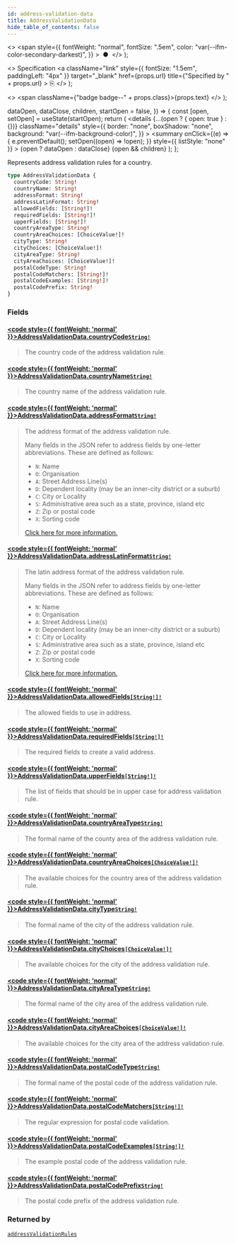 ```yaml
---
id: address-validation-data
title: AddressValidationData
hide_table_of_contents: false
---
```


  <>
    <span
      style={{
        fontWeight: "normal",
        fontSize: ".5em",
        color: "var(--ifm-color-secondary-darkest)",
      }}
    >
      &nbsp;●&nbsp;
    </span>
  </>
);

  <>
    Specification
    <a
      className="link"
      style={{ fontSize: "1.5em", paddingLeft: "4px" }}
      target="\_blank"
      href={props.url}
      title={"Specified by " + props.url}
    >
      ⎘
    </a>
  </>
);

  <>
    <span className={"badge badge--" + props.class}>{props.text}</span>
  </>
);


  dataOpen,
  dataClose,
  children,
  startOpen = false,
}) => {
  const [open, setOpen] = useState(startOpen);
  return (
    <details
      {...(open ? { open: true } : {})}
      className="details"
      style={{
        border: "none",
        boxShadow: "none",
        background: "var(--ifm-background-color)",
      }}
    >
      <summary
        onClick={(e) => {
          e.preventDefault();
          setOpen((open) => !open);
        }}
        style={{ listStyle: "none" }}
      >
        {open ? dataOpen : dataClose}
      </summary>
      {open && children}
    </details>
  );
};

Represents address validation rules for a country.

```graphql
type AddressValidationData {
  countryCode: String!
  countryName: String!
  addressFormat: String!
  addressLatinFormat: String!
  allowedFields: [String!]!
  requiredFields: [String!]!
  upperFields: [String!]!
  countryAreaType: String!
  countryAreaChoices: [ChoiceValue!]!
  cityType: String!
  cityChoices: [ChoiceValue!]!
  cityAreaType: String!
  cityAreaChoices: [ChoiceValue!]!
  postalCodeType: String!
  postalCodeMatchers: [String!]!
  postalCodeExamples: [String!]!
  postalCodePrefix: String!
}
```

### Fields

#### [<code style={{ fontWeight: 'normal' }}>AddressValidationData.<b>countryCode</b></code>](#)<Bullet />[`String!`](../../../api-reference/miscellaneous/scalars/string) <Badge class="secondary" text="non-null"/> <Badge class="secondary" text="scalar"/>

> The country code of the address validation rule.

#### [<code style={{ fontWeight: 'normal' }}>AddressValidationData.<b>countryName</b></code>](#)<Bullet />[`String!`](../../../api-reference/miscellaneous/scalars/string) <Badge class="secondary" text="non-null"/> <Badge class="secondary" text="scalar"/>

> The country name of the address validation rule.

#### [<code style={{ fontWeight: 'normal' }}>AddressValidationData.<b>addressFormat</b></code>](#)<Bullet />[`String!`](../../../api-reference/miscellaneous/scalars/string) <Badge class="secondary" text="non-null"/> <Badge class="secondary" text="scalar"/>

> The address format of the address validation rule.
>
> Many fields in the JSON refer to address fields by one-letter abbreviations. These are defined as follows:
>
> - `N`: Name
> - `O`: Organisation
> - `A`: Street Address Line(s)
> - `D`: Dependent locality (may be an inner-city district or a suburb)
> - `C`: City or Locality
> - `S`: Administrative area such as a state, province, island etc
> - `Z`: Zip or postal code
> - `X`: Sorting code
>
> [Click here for more information.](https://github.com/google/libaddressinput/wiki/AddressValidationMetadata)

#### [<code style={{ fontWeight: 'normal' }}>AddressValidationData.<b>addressLatinFormat</b></code>](#)<Bullet />[`String!`](../../../api-reference/miscellaneous/scalars/string) <Badge class="secondary" text="non-null"/> <Badge class="secondary" text="scalar"/>

> The latin address format of the address validation rule.
>
> Many fields in the JSON refer to address fields by one-letter abbreviations. These are defined as follows:
>
> - `N`: Name
> - `O`: Organisation
> - `A`: Street Address Line(s)
> - `D`: Dependent locality (may be an inner-city district or a suburb)
> - `C`: City or Locality
> - `S`: Administrative area such as a state, province, island etc
> - `Z`: Zip or postal code
> - `X`: Sorting code
>
> [Click here for more information.](https://github.com/google/libaddressinput/wiki/AddressValidationMetadata)

#### [<code style={{ fontWeight: 'normal' }}>AddressValidationData.<b>allowedFields</b></code>](#)<Bullet />[`[String!]!`](../../../api-reference/miscellaneous/scalars/string) <Badge class="secondary" text="non-null"/> <Badge class="secondary" text="scalar"/>

> The allowed fields to use in address.

#### [<code style={{ fontWeight: 'normal' }}>AddressValidationData.<b>requiredFields</b></code>](#)<Bullet />[`[String!]!`](../../../api-reference/miscellaneous/scalars/string) <Badge class="secondary" text="non-null"/> <Badge class="secondary" text="scalar"/>

> The required fields to create a valid address.

#### [<code style={{ fontWeight: 'normal' }}>AddressValidationData.<b>upperFields</b></code>](#)<Bullet />[`[String!]!`](../../../api-reference/miscellaneous/scalars/string) <Badge class="secondary" text="non-null"/> <Badge class="secondary" text="scalar"/>

> The list of fields that should be in upper case for address validation rule.

#### [<code style={{ fontWeight: 'normal' }}>AddressValidationData.<b>countryAreaType</b></code>](#)<Bullet />[`String!`](../../../api-reference/miscellaneous/scalars/string) <Badge class="secondary" text="non-null"/> <Badge class="secondary" text="scalar"/>

> The formal name of the county area of the address validation rule.

#### [<code style={{ fontWeight: 'normal' }}>AddressValidationData.<b>countryAreaChoices</b></code>](#)<Bullet />[`[ChoiceValue!]!`](../../../api-reference/miscellaneous/objects/choice-value) <Badge class="secondary" text="non-null"/> <Badge class="secondary" text="object"/>

> The available choices for the country area of the address validation rule.

#### [<code style={{ fontWeight: 'normal' }}>AddressValidationData.<b>cityType</b></code>](#)<Bullet />[`String!`](../../../api-reference/miscellaneous/scalars/string) <Badge class="secondary" text="non-null"/> <Badge class="secondary" text="scalar"/>

> The formal name of the city of the address validation rule.

#### [<code style={{ fontWeight: 'normal' }}>AddressValidationData.<b>cityChoices</b></code>](#)<Bullet />[`[ChoiceValue!]!`](../../../api-reference/miscellaneous/objects/choice-value) <Badge class="secondary" text="non-null"/> <Badge class="secondary" text="object"/>

> The available choices for the city of the address validation rule.

#### [<code style={{ fontWeight: 'normal' }}>AddressValidationData.<b>cityAreaType</b></code>](#)<Bullet />[`String!`](../../../api-reference/miscellaneous/scalars/string) <Badge class="secondary" text="non-null"/> <Badge class="secondary" text="scalar"/>

> The formal name of the city area of the address validation rule.

#### [<code style={{ fontWeight: 'normal' }}>AddressValidationData.<b>cityAreaChoices</b></code>](#)<Bullet />[`[ChoiceValue!]!`](../../../api-reference/miscellaneous/objects/choice-value) <Badge class="secondary" text="non-null"/> <Badge class="secondary" text="object"/>

> The available choices for the city area of the address validation rule.

#### [<code style={{ fontWeight: 'normal' }}>AddressValidationData.<b>postalCodeType</b></code>](#)<Bullet />[`String!`](../../../api-reference/miscellaneous/scalars/string) <Badge class="secondary" text="non-null"/> <Badge class="secondary" text="scalar"/>

> The formal name of the postal code of the address validation rule.

#### [<code style={{ fontWeight: 'normal' }}>AddressValidationData.<b>postalCodeMatchers</b></code>](#)<Bullet />[`[String!]!`](../../../api-reference/miscellaneous/scalars/string) <Badge class="secondary" text="non-null"/> <Badge class="secondary" text="scalar"/>

> The regular expression for postal code validation.

#### [<code style={{ fontWeight: 'normal' }}>AddressValidationData.<b>postalCodeExamples</b></code>](#)<Bullet />[`[String!]!`](../../../api-reference/miscellaneous/scalars/string) <Badge class="secondary" text="non-null"/> <Badge class="secondary" text="scalar"/>

> The example postal code of the address validation rule.

#### [<code style={{ fontWeight: 'normal' }}>AddressValidationData.<b>postalCodePrefix</b></code>](#)<Bullet />[`String!`](../../../api-reference/miscellaneous/scalars/string) <Badge class="secondary" text="non-null"/> <Badge class="secondary" text="scalar"/>

> The postal code prefix of the address validation rule.

### Returned by

[`addressValidationRules`](../../../api-reference/users/queries/address-validation-rules) <Badge class="secondary" text="query"/>
